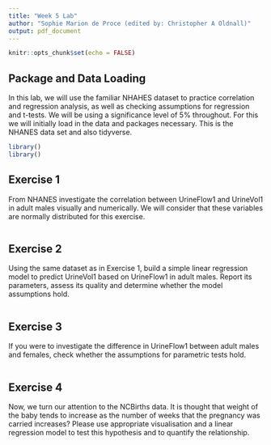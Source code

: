 ```yaml
---
title: "Week 5 Lab"
author: "Sophie Marion de Proce (edited by: Christopher A Oldnall)"
output: pdf_document
---
```


```r
knitr::opts_chunk$set(echo = FALSE)
```

## Package and Data Loading

In this lab, we will use the familiar NHAHES dataset to practice correlation and regression analysis, as well as checking assumptions for regression and t-tests. We will be using a significance level of 5% throughout. For this we will initially load in the data and packages necessary. This is the NHANES data set and also tidyverse.

```r
library()
library()
```

## Exercise 1

From NHANES investigate the correlation between UrineFlow1 and UrineVol1 in adult males visually and numerically. We will consider that these variables are normally distributed for this exercise.

```r

```


## Exercise 2

Using the same dataset as in Exercise 1, build a simple linear regression model to predict UrineVol1 based on UrineFlow1 in adult males. Report its parameters, assess its quality and determine whether the model assumptions hold.

```r

```

## Exercise 3

If you were to investigate the difference in UrineFlow1 between adult males and females, check whether the assumptions for parametric tests hold.

```r

```

## Exercise 4

Now, we turn our attention to the NCBirths data. It is thought that weight of the baby tends to increase as the number of weeks that the pregnancy was carried increases? Please use appropriate visualisation and a linear regression model to test this hypothesis and to quantify the relationship.

```r

```

